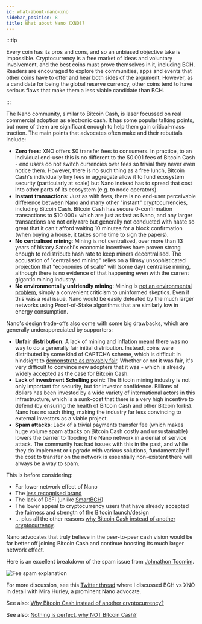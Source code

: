 ```yaml
---
id: what-about-nano-xno
sidebar_position: 8
title: What about Nano (XNO)?
---
```



:::tip

Every coin has its pros and cons, and so an unbiased objective take is impossible. Cryptocurrency is a free market of ideas and voluntary involvement, and the best coins must prove themselves in it, including BCH. Readers are encouraged to explore the communities, apps and events that other coins have to offer and hear both sides of the argument. However, as a candidate for being the global reserve currency, other coins tend to have serious flaws that make them a less viable candidate than BCH.

:::

The Nano community, similar to Bitcoin Cash, is laser focussed on real commercial adoption as electronic cash. It has some popular talking points, but none of them are significant enough to help them gain critical-mass traction. The main points that advocates often make and their rebuttals include:

- **Zero fees**: XNO offers $0 transfer fees to consumers. In practice, to an individual end-user this is no different to the $0.001 fees of Bitcoin Cash - end users do not switch currencies over fees so trivial they never even notice them. However, there is no such thing as a free lunch, Bitcoin Cash's individually tiny fees in aggregate allow it to fund ecosystem security (particularly at scale) but Nano instead has to spread that cost into other parts of its ecosystem (e.g. to node operators).
- **Instant transactions**: Just as with fees, there is no end-user perceivable difference between Nano and many other "instant" cryptocurrencies, including Bitcoin Cash. Bitcoin Cash has secure 0-confirmation transactions to $10 000+ which are just as fast as Nano, and any larger transactions are not only rare but generally not conducted with haste so great that it can't afford waiting 10 minutes for a block confirmation (when buying a house, it takes some time to sign the papers).
- **No centralised mining**: Mining is not centralised, over more than 13 years of history Satoshi's economic incentives have proven strong enough to redistribute hash rate to keep miners decentralised. The accusation of "centralised mining" relies on a flimsy unsophisticated projection that "economies of scale" will (some day) centralise mining, although there is no evidence of that happening even with the current gigantic mining industry.
- **No environmentally unfriendly mining**: Mining is [not an environmental problem](/faqs/Roadblocks/what-about-the-environment), simply a convenient criticism to uninformed skeptics. Even if this was a real issue, Nano would be easily defeated by the much larger networks using Proof-of-Stake algorithms that are similarly low in energy consumption.

Nano's design trade-offs also come with some big drawbacks, which are generally underappreciated by supporters:

- **Unfair distribution**: A lack of mining and inflation meant there was no way to do a generally fair initial distribution. Instead, coins were distributed by some kind of CAPTCHA scheme, which is difficult in hindsight to [demonstrate as provably fair](https://www.reddit.com/r/nanocurrency/comments/ab9s64/proof_of_nano_initial_distribution/). Whether or not it was fair, it's very difficult to convince new adopters that it was - which is already widely accepted as the case for Bitcoin Cash.
- **Lack of investment Schelling point**: The Bitcoin mining industry is not only important for security, but for investor confidence. Billions of dollars has been invested by a wide variety of international actors in this infrastructure, which is a sunk-cost that there is a very high incentive to defend (by ensuring the health of Bitcoin Cash and other Bitcoin forks). Nano has no such thing, making the industry far less convincing to external investors as a viable project.
- **Spam attacks**: Lack of a trivial payments transfer fee (which makes huge volume spam attacks on Bitcoin Cash costly and unsustainable) lowers the barrier to flooding the Nano network in a denial of service attack. The community has had issues with this in the past, and while they do implement or upgrade with various solutions, fundamentally if the cost to transfer on the network is essentially non-existent there will always be a way to spam.

This is before considering:

- Far lower network effect of Nano
- The [less recognised brand](/faqs/BCH/will-bitcoin-cash-rebrand)
- The lack of DeFi (unlike [SmartBCH](/faqs/SmartBCH/what-is-smart-bch))
- The lower appeal to cryptocurrency users that have already accepted the fairness and strength of the Bitcoin launch/design
- ... plus all the other reasons [why Bitcoin Cash instead of another cryptocurrency](/faqs/BCH/why-bitcoin-cash).

Nano advocates that truly believe in the peer-to-peer cash vision would be far better off joining Bitcoin Cash and continue boosting its much larger network effect.

Here is an excellent breakdown of the spam issue from [Johnathon Toomim](https://www.reddit.com/r/CryptoCurrency/comments/wrfo61/bch_bcash_is_a_total_shitcoin_and_canada/iktrpif/).

<img src={feeSpamUrl} alt="Fee spam explanation" />

For more discussion, see this [Twitter thread](https://twitter.com/JessBitcoinOG/status/1466610639606980612) where I discussed BCH vs XNO in detail with Mira Hurley, a prominent Nano advocate.

See also: [Why Bitcoin Cash instead of another cryptocurrency?](/faqs/BCH/why-bitcoin-cash)

See also: [Nothing is perfect, why NOT Bitcoin Cash?](/faqs/BCH/why-not-bitcoin-cash)
